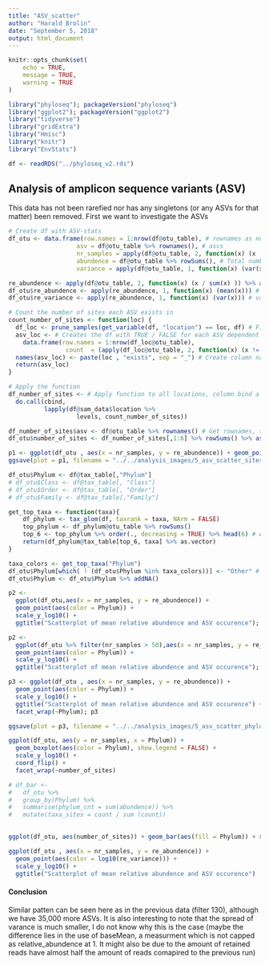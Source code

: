 ```yaml
---
title: "ASV_scatter"
author: "Harald Brolin"
date: "September 5, 2018"
output: html_document
---
```


```r
knitr::opts_chunk$set(
	echo = TRUE,
	message = TRUE,
	warning = TRUE
)
```

```r
library("phyloseq"); packageVersion("phyloseq")
library("ggplot2"); packageVersion("ggplot2")
library("tidyverse")
library("gridExtra")
library("Hmisc")
library("knitr")
library("EnvStats")

df <- readRDS("../phyloseq_v2.rds")
```
## Analysis of amplicon sequence variants (ASV) 
This data has not been rarefied nor has any singletons (or any ASVs for that matter) been removed.
First we want to investigate the ASVs

```r

# Create df with ASV-stats
df_otu <- data.frame(row.names = 1:nrow(df@otu_table), # rownames as numbers
                   asv = df@otu_table %>% rownames(), # asvs
                   nr_samples = apply(df@otu_table, 2, function(x) (x != 0)) %>% rowSums(), # Count number of sites in which the OTU occurs in
                   abundence = df@otu_table %>% rowSums(), # Total number of reads
                   variance = apply(df@otu_table, 1, function(x) (var(x))))

re_abundence <- apply(df@otu_table, 2, function(x) (x / sum(x) )) %>% as.data.frame() # Calulate fraction of reads for all samples
df_otu$re_abundence <- apply(re_abundence, 1, function(x) (mean(x))) # mean of fraction
df_otu$re_variance <- apply(re_abundence, 1, function(x) (var(x))) # variance of fraction 

# Count the number of sites each ASV exists in
count_number_of_sites <- function(loc) {
  df_loc <- prune_samples(get_variable(df, "location") == loc, df) # Filter based on site
  asv_loc <- # Creates the df with TRUE / FALSE for each ASV dependent on prescence in location  
    data.frame(row.names = 1:nrow(df_loc@otu_table),
                count  = (apply(df_loc@otu_table, 2, function(x) (x != 0)) %>% rowSums()) > 0) # For each sample and each row, does the ASV have a count larger than 0
  names(asv_loc) <- paste(loc , "exists", sep = "_") # Create column name, Stockholm_exists
  return(asv_loc)
}

# Apply the function
df_number_of_sites <- # Apply function to all locations, column bind a final df
  do.call(cbind, 
          lapply(df@sam_data$location %>%
                   levels, count_number_of_sites))

df_number_of_sites$asv <- df@otu_table %>% rownames() # Get rownames, they are in the same order as df@otu_table
df_otu$number_of_sites <- df_number_of_sites[,1:6] %>% rowSums() %>% as.factor()# Calculate the the number of lakes of which the ASV occurs

p1 <- ggplot(df_otu , aes(x = nr_samples, y = re_abundence)) + geom_point(aes(color = number_of_sites)) + scale_y_log10() + ggtitle("Scatterplot of mean relative abundence and ASV occurence"); p1
ggsave(plot = p1, filename = "../../analysis_images/5_asv_scatter_sites.png")

df_otu$Phylum <- df@tax_table[,"Phylum"]
# df_otu$Class <- df@tax_table[, "Class"] 
# df_otu$Order <- df@tax_table[, "Order"]
# df_otu$Family <- df@tax_table[,"Family"]

get_top_taxa <- function(taxa){
    df_phylum <- tax_glom(df, taxrank = taxa, NArm = FALSE)
    top_phylum <- df_phylum@otu_table %>% rowSums()
    top_6 <- top_phylum %>% order(., decreasing = TRUE) %>% head(6) # Arrange taxa by reads, select top 5 (+ NA)
    return(df_phylum@tax_table[top_6, taxa] %>% as.vector)
}

taxa_colors <- get_top_taxa("Phylum")
df_otu$Phylum[which( ! (df_otu$Phylum %in% taxa_colors))] <- "Other" # The taxa not in top_8, set to other
df_otu$Phylum <- df_otu$Phylum %>% addNA()

p2 <- 
  ggplot(df_otu,aes(x = nr_samples, y = re_abundence)) +
  geom_point(aes(color = Phylum)) +
  scale_y_log10() +
  ggtitle("Scatterplot of mean relative abundence and ASV occurence"); p2

p2 <- 
  ggplot(df_otu %>% filter(nr_samples > 50),aes(x = nr_samples, y = re_abundence)) +
  geom_point(aes(color = Phylum)) +
  scale_y_log10() +
  ggtitle("Scatterplot of mean relative abundence and ASV occurence"); p2

p3 <- ggplot(df_otu , aes(x = nr_samples, y = re_abundence)) +
  geom_point(aes(color = Phylum)) +
  scale_y_log10() +
  ggtitle("Scatterplot of mean relative abundence and ASV occurence") +
  facet_wrap(~Phylum); p3

ggsave(plot = p3, filename = "../../analysis_images/5_asv_scatter_phylum.png")

ggplot(df_otu, aes(y = nr_samples, x = Phylum)) +
  geom_boxplot(aes(color = Phylum), show.legend = FALSE) +
  scale_y_log10() + 
  coord_flip() + 
  facet_wrap(~number_of_sites) 

# df_bar <- 
#   df_otu %>% 
#   group_by(Phylum) %>%
#   summarise(phylum_cnt = sum(abundence)) %>% 
#   mutate(taxa_sites = count / sum (count))
  

ggplot(df_otu, aes(number_of_sites)) + geom_bar(aes(fill = Phylum)) + scale_y_log10()

ggplot(df_otu , aes(x = nr_samples, y = re_abundence)) +
  geom_point(aes(color = log10(re_variance))) +
  scale_y_log10() +
  ggtitle("Scatterplot of mean relative abundence and ASV occurence")

```
#### Conclusion
Similar patten can be seen here as in the previous data (filter 130), although we have 35,000 more ASVs. It is also interesting to note that the spread of varance is much smaller, I do not know why this is the case (maybe the difference lies in the use of baseMean, a measurment which is not capped as relative_abundence at 1. It might also be due to the amount of retained reads have almost half the amount of reads comapired to the previous run)
